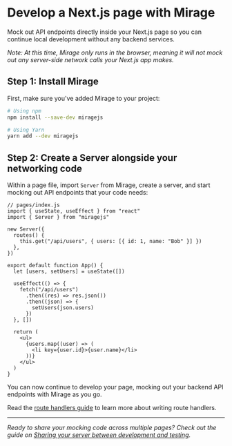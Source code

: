 # Develop a Next.js page with Mirage

Mock out API endpoints directly inside your Next.js page so you can continue local development without any backend services.

_Note: At this time, Mirage only runs in the browser, meaning it will not mock out any server-side network calls your Next.js app makes._

## Step 1: Install Mirage

First, make sure you've added Mirage to your project:

```bash
# Using npm
npm install --save-dev miragejs

# Using Yarn
yarn add --dev miragejs
```

## Step 2: Create a Server alongside your networking code

Within a page file, import `Server` from Mirage, create a server, and start mocking out API endpoints that your code needs:

```js{3-9}
// pages/index.js
import { useState, useEffect } from "react"
import { Server } from "miragejs"

new Server({
  routes() {
    this.get("/api/users", { users: [{ id: 1, name: "Bob" }] })
  },
})

export default function App() {
  let [users, setUsers] = useState([])

  useEffect(() => {
    fetch("/api/users")
      .then((res) => res.json())
      .then((json) => {
        setUsers(json.users)
      })
  }, [])

  return (
    <ul>
      {users.map((user) => (
        <li key={user.id}>{user.name}</li>
      ))}
    </ul>
  )
}
```

You can now continue to develop your page, mocking out your backend API endpoints with Mirage as you go.

Read the [route handlers guide](/docs/main-concepts/route-handlers/) to learn more about writing route handlers.

---

_Ready to share your mocking code across multiple pages? Check out the guide on [Sharing your server between development and testing](/docs/workflow-tips/#sharing-your-server-between-development-and-testing)._
